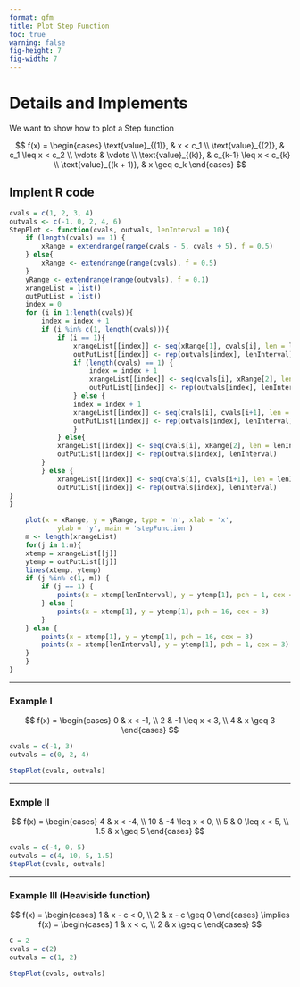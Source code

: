 ```yaml
---
format: gfm
title: Plot Step Function
toc: true
warning: false 
fig-height: 7
fig-width: 7
---
```


<script type="text/javascript" async
    src="https://cdnjs.cloudflare.com/ajax/libs/mathjax/2.7.7/MathJax.js?config=TeX-MML-AM_CHTML">
</script>


\newpage 

# Details and Implements

We want to show how to plot a Step function




$$
f(x) = \begin{cases} 
\text{value}_{(1)}, & x < c_1 \\
\text{value}_{(2)}, & c_1 \leq x < c_2 \\
\vdots & \vdots \\
\text{value}_{(k)}, & c_{k-1} \leq x < c_{k} \\
\text{value}_{(k + 1)}, & x \geq c_k 
\end{cases}
$$



## Implent R code

```r

cvals = c(1, 2, 3, 4)
outvals <- c(-1, 0, 2, 4, 6)
StepPlot <- function(cvals, outvals, lenInterval = 10){
    if (length(cvals) == 1) {   
        xRange = extendrange(range(cvals - 5, cvals + 5), f = 0.5)
    } else{
        xRange <- extendrange(range(cvals), f = 0.5)
    }
    yRange <- extendrange(range(outvals), f = 0.1)
    xrangeList = list()
    outPutList = list()
    index = 0
    for (i in 1:length(cvals)){
        index = index + 1
        if (i %in% c(1, length(cvals))){
            if (i == 1){
                xrangeList[[index]] <- seq(xRange[1], cvals[i], len = lenInterval)
                outPutList[[index]] <- rep(outvals[index], lenInterval)
                if (length(cvals) == 1) {
                    index = index + 1
                    xrangeList[[index]] <- seq(cvals[i], xRange[2], len = lenInterval)
                    outPutList[[index]] <- rep(outvals[index], lenInterval)
                } else {
                index = index + 1
                xrangeList[[index]] <- seq(cvals[i], cvals[i+1], len = lenInterval)
                outPutList[[index]] <- rep(outvals[index], lenInterval)
                }
            } else{
            xrangeList[[index]] <- seq(cvals[i], xRange[2], len = lenInterval)
            outPutList[[index]] <- rep(outvals[index], lenInterval)
        } 
        } else {
            xrangeList[[index]] <- seq(cvals[i], cvals[i+1], len = lenInterval)
            outPutList[[index]] <- rep(outvals[index], lenInterval)
}       
}

    plot(x = xRange, y = yRange, type = 'n', xlab = 'x', 
            ylab = 'y', main = 'stepFunction')
    m <- length(xrangeList)
    for(j in 1:m){
    xtemp = xrangeList[[j]]
    ytemp = outPutList[[j]] 
    lines(xtemp, ytemp)
    if (j %in% c(1, m)) {
        if (j == 1) {
            points(x = xtemp[lenInterval], y = ytemp[1], pch = 1, cex = 3)
        } else {
            points(x = xtemp[1], y = ytemp[1], pch = 16, cex = 3)
        }
    } else {
        points(x = xtemp[1], y = ytemp[1], pch = 16, cex = 3)
        points(x = xtemp[lenInterval], y = ytemp[1], pch = 1, cex = 3)
    }
    }
}

```


\newpage 


***


### Example I


$$
f(x) = \begin{cases}
0 & x < -1, \\
2 & -1 \leq x < 3, \\
4 & x \geq 3
\end{cases}
$$


```r
cvals = c(-1, 3)
outvals = c(0, 2, 4)

StepPlot(cvals, outvals)
```


***

\newpage 

### Exmple II 


$$
f(x) = \begin{cases}
4 & x < -4, \\
10 & -4 \leq x < 0, \\
5 & 0 \leq x < 5, \\
1.5 & x \geq 5
\end{cases}
$$


```r
cvals = c(-4, 0, 5)
outvals = c(4, 10, 5, 1.5)
StepPlot(cvals, outvals)
```


***


\newpage 

### Example III (Heaviside function)

$$
f(x) = \begin{cases} 
1 & x - c < 0, \\
2 & x - c \geq 0 
\end{cases} \implies 
f(x) = \begin{cases} 
1 & x < c, \\
2 & x \geq c 
\end{cases} 
$$



```r
C = 2
cvals = c(2)
outvals = c(1, 2)

StepPlot(cvals, outvals)
```